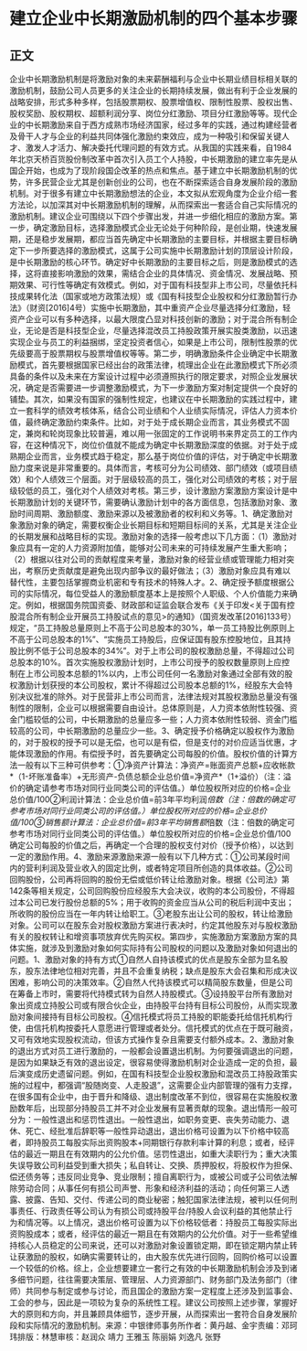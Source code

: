 # 建立企业中长期激励机制的四个基本步骤
## 正文
企业中长期激励机制是将激励对象的未来薪酬福利与企业中长期业绩目标相关联的激励机制，鼓励公司人员更多的关注企业的长期持续发展，做出有利于企业发展的战略安排，形式多种多样，包括股票期权、股票增值权、限制性股票、股权出售、股权奖励、股权期权、超额利润分享、岗位分红激励、项目分红激励等等。现代企业的中长期激励来自于西方成熟市场经济国家，经过多年的实践，通过构建经营者及骨干人才与企业的利益共同体强化激励约束效应，成为一种吸引和保留关键人才、激发人才活力、解决委托代理问题的有效方式。从我国的实践来看，自1984年北京天桥百货股份制改革中首次引入员工个人持股，中长期激励的建立率先是从国企开始，也成为了现阶段国企改革的热点和焦点。基于建立中长期激励机制的优势，许多民营企业尤其是创新创业的公司，也在不断探索适合自身发展阶段的激励机制。对于很多有建立中长期激励想法的企业，本文拟从宏观角度为企业介绍一套方法论，以加深其对中长期激励机制的理解，从而探索出一套适合自己实际情况的激励机制。建议企业可围绕以下四个步骤出发，并进一步细化相应的激励方案。第一步，确定激励目标，选择激励模式企业无论处于何种阶段，是创业期，快速发展期，还是稳步发展期，都应当首先确定中长期激励的主要目标，并根据主要目标确定下一步所要选择的激励模式，这属于公司实施中长期激励计划的顶层设计阶段，是中长期激励的核心环节。确定好中长期激励的主要目标之后，则是激励模式的选择，这将直接影响激励的效果，需结合企业的具体情况、资金情况、发展战略、预期效果、可行性等确定有效模式。例如，对于国有科技型非上市公司，尽量依托科技成果转化法（国家或地方政策法规）或《国有科技型企业股权和分红激励暂行办法》（财资[2016]4号）实施中长期激励，其中重资产企业尽量选择分红激励，轻资产企业可以有多种选择，以最大限度凸显对科技创新的激励；对于混合所有制企业，无论是否是科技型企业，尽量选择混改员工持股政策开展实股类激励，以迅速实现企业与员工的利益捆绑，坚定投资者信心，如果是上市公司，限制性股票的优先级要高于股票期权与股票增值权等等。第二步，明确激励条件企业确定中长期激励模式，首先要根据国家已经出台的政策法律，梳理出企业在此激励模式下所必须具备的条件以及未来在方案设计过程中必须遵照执行的限定要求，对照企业发展状况，确定是否需要进一步调整激励模式，为下一步激励方案对制定提供一个良好的铺垫。其次，如果没有国家的强制性规定，也建议在中长期激励的实践过程中，建立一套科学的绩效考核体系，结合公司业绩和个人业绩实际情况，评估人力资本价值，最终确定激励约束条件。比如，对于处于成长期企业而言，其业务模式不固定，兼岗和轮岗现象比较普遍，难以用一张固定的工作说明书来界定员工的工作内容，在这种情况下，岗位价值就不能成为确定中长期激励深度的依据。对于处于成熟期企业而言，业务模式趋于稳定，那么基于岗位价值的评估，对于确定中长期激励力度来说是非常重要的。具体而言，考核可分为公司绩效、部门绩效（或项目绩效）和个人绩效三个层面。对于层级较高的员工，强化对公司绩效的考核；对于层级较低的员工，强化对个人绩效对考核。第三步，设计激励方案激励方案设计是中长期激励计划的关键环节，需要确认激励计划中的各方面信息，包括激励对象、激励时间周期、激励额度、激励来源以及被激励者的权利和义务等。1、确定激励对象激励对象的确定，需要权衡企业长期目标和短期目标间的关系，尤其是关注企业的长期发展和战略目标的实现。激励对象的选择一般考虑以下几方面：（1）激励对象应具有一定的人力资源附加值，能够对公司未来的可持续发展产生重大影响；（2）根据以往对公司的贡献程度来考量，激励对象的经营业绩或管理能力相对突出，考察历史贡献度是避免出现内部争议的最好做法；（3）激励对象应具有难以替代性，主要包括掌握商业机密和专有技术的特殊人才。2、确定授予额度根据公司的实际情况，每位受益人的激励额度基本上是按照个人职级、个人价值能力来确定。例如，根据国务院国资委、财政部和证监会联合发布《关于印发<关于国有控股混合所有制企业开展员工持股试点的意见>的通知》（国资发改革[2016]133号）规定，“员工持股总量原则上不高于公司总股本的30%，单一员工持股比例原则上不高于公司总股本的1%”、“实施员工持股后，应保证国有股东控股地位，且其持股比例不低于公司总股本的34%”。对于上市公司的股权激励总量，不得超过公司总股本的10%。首次实施股权激励计划时，上市公司授予的股权数量原则上应控制在上市公司股本总额的1%以内，上市公司任何一名激励对象通过全部有效的股权激励计划获授的本公司股权，累计不得超过公司股本总额的1%，经股东大会特别决议批准的除外。对于民营非上市公司而言，法律法规对其股权激励总量没有强制性的限制，企业可以根据需要自由设计。总体原则是，人力资本依附性较强、资金门槛较低的公司，中长期激励的总量应多一些；人力资本依附性较弱、资金门槛较高的公司，中长期激励的总量应少一些。3、确定授予价格确定以股权作为激励的，对于股权的授予可以是无偿，也可以是有偿，但是支付的对价应适当优惠，才能体现激励的作用。有偿授予时，首先要确定公司每股的价值。股权价值的计算方法一般有以下三种可供参考：①净资产计算法：净资产=账面资产总额+应收帐款*（1-坏账准备率）+无形资产-负债总额企业总价值=净资产*（1+溢价）（注：溢价的确定请参考市场对同行业同类公司的评估值。）单位股权所对应的价格=企业总价值/100②利润计算法：企业总价值=前3年平均利润*倍数（注：倍数的确定可参考市场对同行业同类公司的评估值。）单位股权所对应的价格=企业总价值/100③销售额计算法：企业总价值=前3年平均销售额*倍数（注：倍数的确定可参考市场对同行业同类公司的评估值。）单位股权所对应的价格=企业总价值/100确定公司每股的价值之后，再确定一个合理的股权支付对价（授予价格），以达到一定的激励作用。4、激励来源激励来源一般有以下几种方式：①公司某段时间内的营利利润及营业收入的固定比例，或者特定项目所创造的具体收益。②公司回购股份，公司再将回购的股份无偿或低价转让给激励对象。根据《公司法》第142条等相关规定，公司回购股份应经股东大会决议，收购的本公司股份，不得超过本公司已发行股份总额的5%；用于收购的资金应当从公司的税后利润中支出；所收购的股份应当在一年内转让给职工。③老股东出让公司的股权，转让给激励对象。公司可以在股东会对股权激励方案进行表决时，约定其他股东对与股权激励有关的股权转让和增资事项放弃优先购买权。第四步，实施激励方案激励方案的具体实施，就涉及到激励对象如何实际持有公司股权的问题以及激励对象如何退出的问题。1、激励对象的持有方式①自然人自持该模式的优点是股东全部为显名股东，股东法律地位相对完善，并且不会重复纳税；缺点是股东大会召集和形成决议困难，影响公司的决策效率。②自然人代持该模式可以精简股东数量，但是公司在筹备上市时，需要将代持模式转为自然人持股模式。③设持股平台所有激励对象出资成立持股公司或有限合伙企业，由持股平台持有目标公司股份，从而实现激励对象间接持有目标公司股权。④信托模式将员工持股的职能委托给信托机构行使，由信托机构按委托人意愿进行管理或者处分。信托模式的优点在于既可融资，又可有效地实现股权流动，但该方式操作复杂且需要支付额外成本。2、激励对象的退出方式对员工进行激励的，一般都会设置退出机制。为何要强调退出的问题，是因为如果缺乏有效的退出设定，很容易使得激励机制对企业造成一定的负担，最后演变成历史遗留问题。例如，在国有科技型企业股权激励和混改员工持股政策实施的过程中，都强调“股随岗变、人走股退”，这需要企业内部管理的强有力支撑，在很多国有企业中，由于晋升和降级、退出制度改革不到位，很容易在实施股权激励数年后，出现部分持股员工并不对企业发展有显著贡献的现象。退出情形一般可分为：一般性退出和惩罚性退出。一般性退出，如职务变更、丧失劳动能力、退休、死亡、经批准后辞职等一般性异动退出，退出价格可设置为以下价格中较高者，即持股员工每股实际出资购股本+同期银行存款利率计算的利息；或者，经评估的最近一期且在有效期内的公允价值。惩罚性退出，如重大渎职行为；重大决策失误导致公司利益受到重大损失；私自转让、交换、质押股权，将股权作为担保、偿还债务等；违反同业竞争、竞业限制；擅自离职行为，或被公司或子公司依法解除劳动合同；从事任何有损公司声誉、形象和经济利益的活动；向任何第三人透露、披露、告知、交付、传递公司的商业秘密；触犯国家法律法规，被判以任何刑事责任、行政责任等公司认为有损公司或持股平台/持股人会议利益的其他禁止行为和情况等。以上情况，退出价格可设置为以下价格较低者：持股员工每股实际出资购股成本；或者，经评估的最近一期且在有效期内的公允价值。对于一些希望维持核心人员稳定的公司来说，还可以对激励对象设置锁定期，即在锁定期内禁止转让获激励的股权，如确实需要转让的，由大股东优先进行回购，回购价格可以设置一个较低的价格。综上，企业想要建立一套行之有效的中长期激励机制会涉及到诸多细节问题，往往需要决策层、管理层、人力资源部门、财务部门及法务部门（律师）共同参与制定或参与讨论，而且国企的激励方案一定程度上还涉及到监事会、工会的参与，因此是一项较为复杂的系统性工程。建议公司按照上述步骤，掌握好大的原则和方向，并且兼顾具体细节，逐步开展，从而探索出一套符合自身发展阶段和实际情况的激励机制。来源：中银律师事务所作者：黄丹越、金宇责编：邓珂玮排版：林慧审核：赵润众 靖力 王雅玉 陈丽娟 刘逸凡 张野